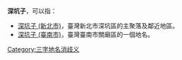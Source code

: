 '''深坑子'''，可以指：
* [[深坑子_(新北市)|深坑子 (新北市)]]，臺灣新北市深坑區的主聚落及鄰近地區。
* [[深坑子_(臺南市)|深坑子 (臺南市)]]，臺灣臺南市關廟區的一個地名。
{{disambig}}
[[Category:三字地名消歧义|Category:三字地名消歧义]]